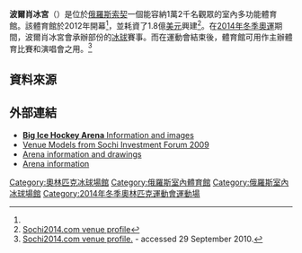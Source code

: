 {{Infobox stadium
|stadium_name=波爾肖冰宮<br/>Bolshoy Ice Dome
|image= [[File:Sochi_adler_aerial_view_2018_24.jpg|280px]]
|location={{RUS}}[[索契|索契]]
|opened            = 2012年<ref name="BolshoyIceDome">[http://www.sochi2014.com/en/spectators-place-bolshoy-ice-dome/#hockey_big Bolshoy Ice Dome]</ref> |
| coordinates    = {{Coord|43.4044778|39.9499333|region:RU-KDA_type:landmark|display=inline,title|format=dms}}
| renovated      = 
| closed         = 
| demolished     = 
| owner          = 
| operator       = [[國際冰球總會|國際冰球總會]]<ref name=Sochi2014/>
| surface        = 
| construction_cost = [[美元|$]]3亿
| seating_capacity=12,000<ref name="BolshoyIceDome"/>|
| tenants           = [[索契冰球俱樂部|索契冰球俱樂部]]（2014-）<br>[[2014年冬季奧林匹克運動會|2014年冬季奧林匹克運動會]]<br>[[2013年世界U18冰球錦標賽|2013年世界U18冰球錦標賽]]<br>2013 [[第一頻道盃_(冰球)|第一頻道盃]]
}}

'''波爾肖冰宮'''（{{lang-ru|Большой Ледовый дворец}}）是位於[[俄羅斯|俄羅斯]][[索契|索契]]一個能容納1萬2千名觀眾的室內多功能體育館。該體育館於2012年開幕<ref name="BolshoyIceDome"/>，並耗資了1.8億[[美元|美元]]興建<ref>[https://web.archive.org/web/20100214112651/http://sochi2014.com/en/objects/sea/arena/ Sochi2014.com venue profile]</ref>。在[[2014年冬季奧林匹克運動會|2014年冬季奧運]]期間，波爾肖冰宮會承辦部份的[[冰球|冰球]]賽事。而在運動會結束後，體育館可用作主辦體育比賽和演唱會之用。<ref>[http://sochi2014.com/en/objects/sea/arena/ Sochi2014.com venue profile.] {{webarchive|url=https://web.archive.org/web/20110107180856/http://sochi2014.com/en/objects/sea/arena/ |date=2011-01-07 }} - accessed 29 September 2010.</ref>

==資料來源==
{{Reflist}}

==外部連結==
*[https://web.archive.org/web/20160220075856/http://sc-olympstroy.ru/en/olympic_sport_facilities/objects_15/index.php '''Big Ice Hockey Arena''' Information and images]
*[http://www.flickr.com/photos/vlad2154/sets/72157622291342787/ Venue Models from Sochi Investment Forum 2009]
*[https://web.archive.org/web/20070927030150/http://sochi2014.com/sochidwnld/bid_book/Book%202/Theme%208/Theme%208%20sprds.pdf Arena information and drawings]
*[https://web.archive.org/web/20061107202232/http://sochi2014.com/35178 Arena information]

{{2014 Winter Olympic venues}}

{{Portal bar|奧運會|冰球|俄羅斯|建築}}

[[Category:奧林匹克冰球場館|Category:奧林匹克冰球場館]]
[[Category:俄羅斯室內體育館|Category:俄羅斯室內體育館]]
[[Category:俄羅斯室內冰球場館|Category:俄羅斯室內冰球場館]]
[[Category:2014年冬季奧林匹克運動會運動場|Category:2014年冬季奧林匹克運動會運動場]]